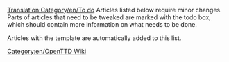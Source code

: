 [[Translation:Category/en/To do]]
Articles listed below require minor changes. Parts of articles that need to be tweaked are marked with the todo box, which should contain more information on what needs to be done.

Articles with the {{en/S|todo}} template are automatically added to this list.

[[Category:en/OpenTTD Wiki]]